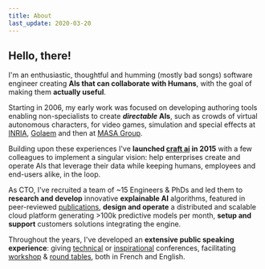 ```yaml
---
title: About
last_update: 2020-03-20
---
```


## Hello, there!

I'm an enthusiastic, thoughtful and humming (mostly bad songs) software engineer creating **AIs that can collaborate with Humans**, with the goal of making them **actually useful**.

Starting in 2006, my early work was focused on developing authoring tools enabling non-specialists to create **_directable_ AIs**, such as crowds of virtual autonomous characters, for video games, simulation and special effects at [INRIA](https://inria.fr), [Golaem](http://golaem.com) and then at [MASA Group](https://masasim.com).

Building upon these experiences I've **launched [craft ai](https://craft.ai) in 2015** with a few colleagues to implement a singular vision: help enterprises create and operate AIs that leverage their data while keeping humans, employees and end-users alike, in the loop.

As CTO, I've recruited a team of ~15 Engineers & PhDs and led them to **research and develop** innovative **explainable AI** algorithms, featured in peer-reviewed [publications](https://github.com/craft-ai/sci), **design and operate** a distributed and scalable cloud platform generating >100k predictive models per month, **setup and support** customers solutions integrating the engine.

Throughout the years, I've developed an **extensive public speaking experience**: giving [technical](https://www.gdcvault.com/play/1020571/Environmentally-Conscious-AI-Improving-Spatial) or [inspirational](https://www.youtube.com/watch?v=jzXtmjC78r4) conferences, facilitating [workshop](https://sc21.fr/total-retour-sur-la-session-aiforleaders-du-24-mai/) & [round tables](https://www.craft.ai/blog/ai-night-2019-explainable-ai-workshop), both in French and English.
